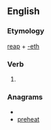 ==English==

===Etymology===
[[reap]] + [[-eth]]

===Verb===
{{en-verb form}}

# {{archaic third-person singular of|reap}}

===Anagrams===
* {{alphagram|aeehprt}}
* [[preheat#English|preheat]]